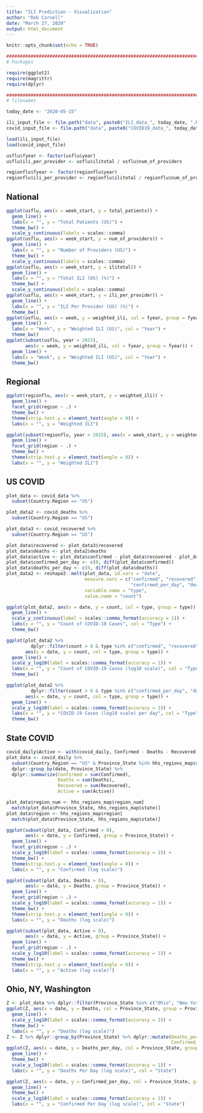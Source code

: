 ```yaml
---
title: "ILI Prediction - Visualization"
author: "Rob Carnell"
date: "March 27, 2020"
output: html_document
---
```


```r
knitr::opts_chunk$set(echo = TRUE)

################################################################################
# Packages

require(ggplot2)
require(magrittr)
require(dplyr)

################################################################################
# filenames

today_date <- "2020-05-15"

ili_input_file <- file.path("data", paste0("ILI_data_", today_date, ".RData"))
covid_input_file <- file.path("data", paste0("COVID19_data_", today_date, ".RData"))

load(ili_input_file)
load(covid_input_file)

usflu$fyear <- factor(usflu$year)
usflu$ili_per_provider <- usflu$ilitotal / usflu$num_of_providers

regionflu$fyear <- factor(regionflu$year)
regionflu$ili_per_provider <- regionflu$ilitotal / regionflu$num_of_providers
```

## National

```r
ggplot(usflu, aes(x = week_start, y = total_patients)) + 
  geom_line() +
  labs(x = "", y = "Total Patients (US)") +
  theme_bw() +
  scale_y_continuous(labels = scales::comma)
ggplot(usflu, aes(x = week_start, y = num_of_providers)) + 
  geom_line() +
  labs(x = "", y = "Number of Providers (US)") +
  theme_bw() +
  scale_y_continuous(labels = scales::comma)
ggplot(usflu, aes(x = week_start, y = ilitotal)) + 
  geom_line() +
  labs(x = "", y = "Total ILI (US) (%)") +
  theme_bw() +
  scale_y_continuous(labels = scales::comma)
ggplot(usflu, aes(x = week_start, y = ili_per_provider)) + 
  geom_line() +
  labs(x = "", y = "ILI Per Provider (US) (%)") +
  theme_bw()
ggplot(usflu, aes(x = week, y = weighted_ili, col = fyear, group = fyear)) + 
  geom_line() +
  labs(x = "Week", y = "Weighted ILI (US)", col = "Year") +
  theme_bw()
ggplot(subset(usflu, year > 2015), 
       aes(x = week, y = weighted_ili, col = fyear, group = fyear)) + 
  geom_line() +
  labs(x = "Week", y = "Weighted ILI (US)", col = "Year") +
  theme_bw()
```

## Regional

```r
ggplot(regionflu, aes(x = week_start, y = weighted_ili)) +
  geom_line() +
  facet_grid(region ~ .) +
  theme_bw() +
  theme(strip.text.y = element_text(angle = 0)) +
  labs(x = "", y = "Weighted ILI")

ggplot(subset(regionflu, year > 2015), aes(x = week_start, y = weighted_ili)) +
  geom_line() +
  facet_grid(region ~ .) +
  theme_bw() +
  theme(strip.text.y = element_text(angle = 0)) +
  labs(x = "", y = "Weighted ILI")
```

## US COVID

```r
plot_data <- covid_data %>% 
  subset(Country.Region == "US") 

plot_data2 <- covid_deaths %>% 
  subset(Country.Region == "US") 

plot_data3 <- covid_recovered %>% 
  subset(Country.Region == "US") 

plot_data$recovered <- plot_data3$recovered
plot_data$deaths <- plot_data2$deaths
plot_data$active <- plot_data$confirmed - plot_data$recovered - plot_data$deaths
plot_data$confirmed_per_day <- c(0, diff(plot_data$confirmed))
plot_data$deaths_per_day <- c(0, diff(plot_data$deaths))
plot_data2 <- reshape2::melt(plot_data, id.vars = "date",
                             measure.vars = c("confirmed", "recovered", "deaths", "active",
                                              "confirmed_per_day", "deaths_per_day"),
                             variable.name = "type",
                             value.name = "count")

ggplot(plot_data2, aes(x = date, y = count, col = type, group = type)) + 
  geom_line() +
  scale_y_continuous(label = scales::comma_format(accuracy = 1)) +
  labs(x = "", y = "Count of COVID-19 Cases", col = "Type") +
  theme_bw()

ggplot(plot_data2 %>% 
         dplyr::filter(count > 0 & type %in% c("confirmed", "recovered", "deaths", "active")), 
       aes(x = date, y = count, col = type, group = type)) + 
  geom_line() +
  scale_y_log10(label = scales::comma_format(accuracy = 1)) +
  labs(x = "", y = "Count of COVID-19 Cases (log10 scale)", col = "Type") +
  theme_bw()

ggplot(plot_data2 %>% 
         dplyr::filter(count > 0 & type %in% c("confirmed_per_day", "deaths_per_day")), 
       aes(x = date, y = count, col = type, group = type)) + 
  geom_line() +
  scale_y_log10(label = scales::comma_format(accuracy = 1)) +
  labs(x = "", y = "COVID-19 Cases (log10 scale) per day", col = "Type") +
  theme_bw()
```

## State COVID

```r
covid_daily$Active <- with(covid_daily, Confirmed - Deaths - Recovered)
plot_data <- covid_daily %>% 
  subset(Country_Region == "US" & Province_State %in% hhs_regions_map$state) %>%
  dplyr::group_by(date, Province_State) %>%
  dplyr::summarize(Confirmed = sum(Confirmed),
                   Deaths = sum(Deaths),
                   Recovered = sum(Recovered),
                   Active = sum(Active))

plot_data$region_num <- hhs_regions_map$region_num[
  match(plot_data$Province_State, hhs_regions_map$state)]
plot_data$region <- hhs_regions_map$region[
  match(plot_data$Province_State, hhs_regions_map$state)]

ggplot(subset(plot_data, Confirmed > 0),
       aes(x = date, y = Confirmed, group = Province_State)) +
  geom_line() +
  facet_grid(region ~ .) +
  scale_y_log10(label = scales::comma_format(accuracy = 1)) +
  theme_bw() +
  theme(strip.text.y = element_text(angle = 0)) +
  labs(x = "", y = "Confirmed (log scale)")

ggplot(subset(plot_data, Deaths > 0), 
       aes(x = date, y = Deaths, group = Province_State)) +
  geom_line() +
  facet_grid(region ~ .) +
  scale_y_log10(label = scales::comma_format(accuracy = 1)) +
  theme_bw() +
  theme(strip.text.y = element_text(angle = 0)) +
  labs(x = "", y = "Deaths (log scale)")

ggplot(subset(plot_data, Active > 0), 
       aes(x = date, y = Active, group = Province_State)) +
  geom_line() +
  facet_grid(region ~ .) +
  scale_y_log10(label = scales::comma_format(accuracy = 1)) +
  theme_bw() +
  theme(strip.text.y = element_text(angle = 0)) +
  labs(x = "", y = "Active (log scale)")
```

## Ohio, NY, Washington

```r
Z <- plot_data %>% dplyr::filter(Province_State %in% c("Ohio", "New York", "Washington") & Deaths > 0)
ggplot(Z, aes(x = date, y = Deaths, col = Province_State, group = Province_State)) +
  geom_line() +
  scale_y_log10(label = scales::comma_format(accuracy = 1)) +
  theme_bw() +
  labs(x = "", y = "Deaths (log scale)")
Z <- Z %>% dplyr::group_by(Province_State) %>% dplyr::mutate(Deaths_per_day = c(0, diff(Deaths)),
                                                             Confirmed_per_day = c(0, diff(Confirmed)))
ggplot(Z, aes(x = date, y = Deaths_per_day, col = Province_State, group = Province_State)) +
  geom_line() +
  theme_bw() +
  scale_y_log10(label = scales::comma_format(accuracy = 1)) +
  labs(x = "", y = "Deaths Per Day (log scale)", col = "State")

ggplot(Z, aes(x = date, y = Confirmed_per_day, col = Province_State, group = Province_State)) +
  geom_line() +
  theme_bw() +
  scale_y_log10(label = scales::comma_format(accuracy = 1)) +
  labs(x = "", y = "Confirmed Per Day (log scale)", col = "State")
```
